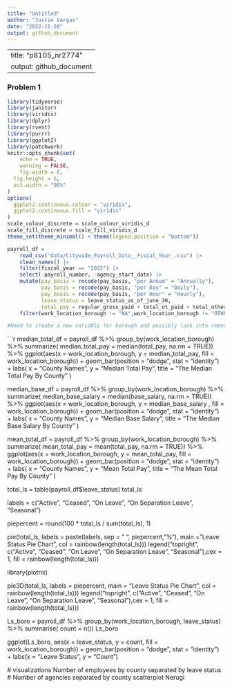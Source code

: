 ---
title: "Untitled"
author: "Justin Vargas"
date: "2022-11-28"
output: github_document
---
---
title: "p8105_nr2774"
output: github_document
---

### Problem 1

```{r setup, include=FALSE}
library(tidyverse)
library(janitor)
library(viridis)
library(dplyr)
library(rvest)
library(purrr)
library(ggplot2)
library(patchwork)
knitr::opts_chunk$set(
	echo = TRUE,
	warning = FALSE,
	fig.width = 8, 
  fig.height = 6,
  out.width = "90%"
)
options(
  ggplot2.continuous.colour = "viridis",
  ggplot2.continuous.fill = "viridis"
)
scale_colour_discrete = scale_colour_viridis_d
scale_fill_discrete = scale_fill_viridis_d
theme_set(theme_minimal() + theme(legend.position = "bottom"))
```

```{r}
payroll_df = 
    read_csv("data/Citywide_Payroll_Data__Fiscal_Year_.csv") |> 
    clean_names() |>
    filter(fiscal_year == "2022") |>
    select(-payroll_number, -agency_start_date) |> 
    mutate(pay_basis = recode(pay_basis, "per Annum" = "Annually"),
           pay_basis = recode(pay_basis, "per Day" = "Daily"),
           pay_basis = recode(pay_basis, "per Hour" = "Hourly"),
           leave_status = leave_status_as_of_june_30,
           total_pay = regular_gross_paid + total_ot_paid + total_other_pay) |>
    filter(work_location_borough != "NA",work_location_borough != "OTHER") |> select(-leave_status_as_of_june_30)

#Need to create a new variable for borough and possibly look into removing decimal places for salary, and check NAs in first and last name
```

```{r}
median_total_df =
  payroll_df %>%
  group_by(work_location_borough) %>%
  summarize(
      median_total_pay = median(total_pay, na.rm = TRUE)) %>%
        ggplot(aes(x = work_location_borough, y = median_total_pay, fill = work_location_borough)) +
  geom_bar(position = "dodge", stat = "identity") +
  labs(
    x = "County Names",
    y = "Median Total Pay",
    title = "The Median Total Pay By County"
  )

median_base_df =
  payroll_df %>%
  group_by(work_location_borough) %>%
  summarize(
      median_base_salary = median(base_salary, na.rm = TRUE)) %>%
        ggplot(aes(x = work_location_borough, y = median_base_salary , fill = work_location_borough)) +
  geom_bar(position = "dodge", stat = "identity") +
  labs(
    x = "County Names",
    y = "Median Base Salary",
    title = "The Median Base Salary By County"
  )

mean_total_df =
  payroll_df %>%
  group_by(work_location_borough) %>%
  summarize(
      mean_total_pay = mean(total_pay, na.rm = TRUE)) %>%
        ggplot(aes(x = work_location_borough, y = mean_total_pay, fill = work_location_borough)) +
  geom_bar(position = "dodge", stat = "identity") +
  labs(
    x = "County Names",
    y = "Mean Total Pay",
    title = "The Mean Total Pay By County"
  )

total_ls = table(payroll_df$leave_status)
total_ls

labels = c("Active", "Ceased", "On Leave", "On Separation Leave", "Seasonal")

piepercent = round(100 * total_ls / sum(total_ls), 1)

pie(total_ls, labels = paste(labels, sep = " ", piepercent, "%"),
    main = "Leave Status Pie Chart", col = rainbow(length(total_ls)))
legend("topright", c("Active", "Ceased", "On Leave", "On Separation Leave", "Seasonal"),cex = 1, fill = rainbow(length(total_ls)))

library(plotrix)

pie3D(total_ls, labels = piepercent,
    main = "Leave Status Pie Chart", col = rainbow(length(total_ls)))
legend("topright", c("Active", "Ceased", "On Leave", "On Separation Leave", "Seasonal"),cex = 1, fill = rainbow(length(total_ls)))


Ls_boro = payroll_df %>%
  group_by(work_location_borough, leave_status) %>%
  summarise(
    count = n())
Ls_boro

ggplot(Ls_boro, aes(x = leave_status, y = count, fill = work_location_borough)) + geom_bar(position = "dodge", stat = "identity") + labs(x = "Leave Status", y = "Count")

  # visualizations Number of employees by county separated by leave status
  # Number of agencies separated by county scatterplot Nerugi
